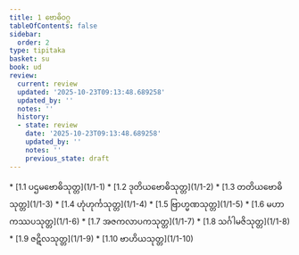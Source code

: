 ```yaml
---
title: 1 ဗောဓိဝဂ္ဂ
tableOfContents: false
sidebar:
  order: 2
type: tipitaka
basket: su
book: ud
review:
  current: review
  updated: '2025-10-23T09:13:48.689258'
  updated_by: ''
  notes: ''
  history:
  - state: review
    date: '2025-10-23T09:13:48.689258'
    updated_by: ''
    notes: ''
    previous_state: draft
---
```



<ReviewStatus review={frontmatter.review} showDetails={true} />

<HypothesisAnnotation frontmatter={frontmatter} />

<DynamicBreadcrumb />



<TableOfContents book="ud" section="1">
* [1.1 ပဌမဗောဓိသုတ္တ](1/1-1)
* [1.2 ဒုတိယဗောဓိသုတ္တ](1/1-2)
* [1.3 တတိယဗောဓိသုတ္တ](1/1-3)
* [1.4 ဟုံဟုင်္ကသုတ္တ](1/1-4)
* [1.5 ဗြာဟ္မဏသုတ္တ](1/1-5)
* [1.6 မဟာကဿပသုတ္တ](1/1-6)
* [1.7 အဇကလာပကသုတ္တ](1/1-7)
* [1.8 သင်္ဂါမဇိသုတ္တ](1/1-8)
* [1.9 ဇဋိလသုတ္တ](1/1-9)
* [1.10 ဗာဟိယသုတ္တ](1/1-10)
</TableOfContents>